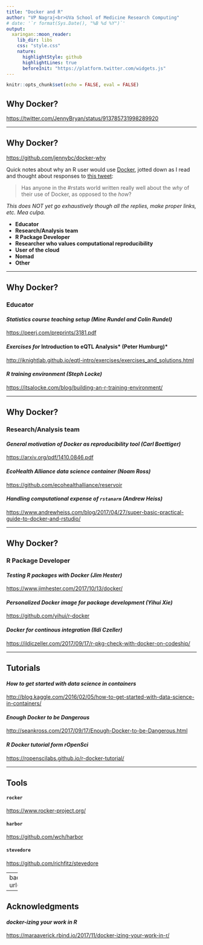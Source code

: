 ```yaml
---
title: "Docker and R"
author: "VP Nagraj<br>UVa School of Medicine Research Computing"
# date: '`r format(Sys.Date(), "%B %d %Y")`'
output:
  xaringan::moon_reader:
    lib_dir: libs
    css: "style.css"
    nature:
      highlightStyle: github
      highlightLines: true
      beforeInit: "https://platform.twitter.com/widgets.js" 
---
```

```r
knitr::opts_chunk$set(echo = FALSE, eval = FALSE)
```

## Why Docker?

<blockquote class="twitter-tweet" data-lang="en" width = "300" min-width="300" style="padding-left:240px;"> <a href="https://twitter.com/JennyBryan/status/913785731998289920"></a></blockquote>

<https://twitter.com/JennyBryan/status/913785731998289920>

---

## Why Docker?

<https://github.com/jennybc/docker-why>

Quick notes about why an R user would use [Docker](https://www.docker.com), jotted down as I read and thought about responses to [this tweet](https://twitter.com/JennyBryan/status/913785731998289920):

> Has anyone in the #rstats world written really well about the *why* of their use of Docker, as opposed to the *how*?

*This does NOT yet go exhaustively though all the replies, make proper links, etc. Mea culpa.*

* **Educator**
* **Research/Analysis team**
* **R Package Developer**
* **Researcher who values computational reproducibility**
* **User of the cloud**
* **Nomad**
* **Other**

---

## Why Docker?

### Educator

#### *Statistics course teaching setup (Mine Rundel and Colin Rundel)*

<https://peerj.com/preprints/3181.pdf>

#### *Exercises for *Introduction to eQTL Analysis* (Peter Humburg)*

<http://jknightlab.github.io/eqtl-intro/exercises/exercises_and_solutions.html>

#### *R training environment (Steph Locke)*

<https://itsalocke.com/blog/building-an-r-training-environment/>
    
---

## Why Docker?

### Research/Analysis team

#### *General motivation of Docker as reproducibility tool (Carl Boettiger)*

<https://arxiv.org/pdf/1410.0846.pdf>

#### *EcoHealth Alliance data science container (Noam Ross)*

<https://github.com/ecohealthalliance/reservoir>

#### *Handling computational expense of `rstanarm` (Andrew Heiss)*

<https://www.andrewheiss.com/blog/2017/04/27/super-basic-practical-guide-to-docker-and-rstudio/>

---
  
## Why Docker?

### R Package Developer

#### *Testing R packages with Docker (Jim Hester)*

<https://www.jimhester.com/2017/10/13/docker/>

#### *Personalized Docker image for package development (Yihui Xie)*

<https://github.com/yihui/r-docker>

#### *Docker for continous integration (Ildi Czeller)*

<https://ildiczeller.com/2017/09/17/r-pkg-check-with-docker-on-codeship/>

---

## Tutorials

#### *How to get started with data science in containers*

<http://blog.kaggle.com/2016/02/05/how-to-get-started-with-data-science-in-containers/>

#### *Enough Docker to be Dangerous*

<http://seankross.com/2017/09/17/Enough-Docker-to-be-Dangerous.html>

#### *R Docker tutorial form rOpenSci*

<https://ropenscilabs.github.io/r-docker-tutorial/>

---

## Tools

#### `rocker`

<https://www.rocker-project.org/>

#### `harbor`

<https://github.com/wch/harbor>

#### `stevedore`

<https://github.com/richfitz/stevedore>

---
background-image: url('https://raw.githubusercontent.com/richfitz/stevedore/master/demo/hello.gif')

---

## Acknowledgments

#### *docker-izing your work in R*

<https://maraaverick.rbind.io/2017/11/docker-izing-your-work-in-r/>

